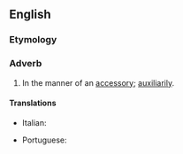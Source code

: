 ==English==

===Etymology===
{{suffix|accessory|ly|lang=en}}

===Adverb===
{{en-adv}}

# In the manner of an [[accessory]]; [[auxiliarily]].

====Translations====
{{trans-top|in the manner of an accessory}}
* Italian: {{t+|it|accessoriamente}}
{{trans-mid}}
* Portuguese: {{t|pt|acessoriamente}}
{{trans-bottom}}